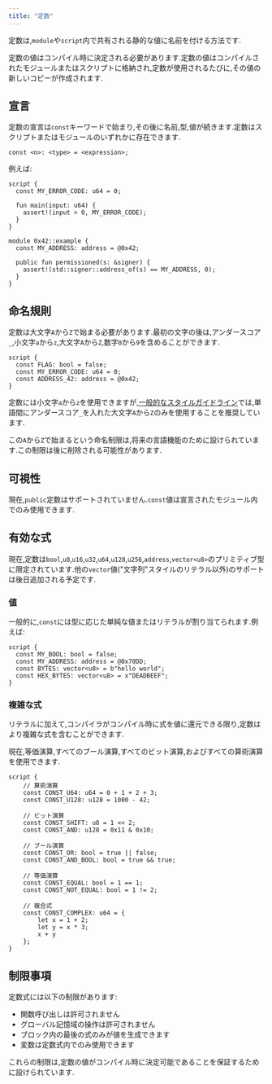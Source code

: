 ```yaml
---
title: "定数"
---
```








定数は,`module`や`script`内で共有される静的な値に名前を付ける方法です.

定数の値はコンパイル時に決定される必要があります.定数の値はコンパイルされたモジュールまたはスクリプトに格納され,定数が使用されるたびに,その値の新しいコピーが作成されます.

## 宣言

定数の宣言は`const`キーワードで始まり,その後に名前,型,値が続きます.定数はスクリプトまたはモジュールのいずれかに存在できます.

```text
const <n>: <type> = <expression>;
```

例えば:

```move
script {
  const MY_ERROR_CODE: u64 = 0;

  fun main(input: u64) {
    assert!(input > 0, MY_ERROR_CODE);
  }
}

module 0x42::example {
  const MY_ADDRESS: address = @0x42;

  public fun permissioned(s: &signer) {
    assert!(std::signer::address_of(s) == MY_ADDRESS, 0);
  }
}
```

## 命名規則

定数は大文字`A`から`Z`で始まる必要があります.最初の文字の後は,アンダースコア`_`,小文字`a`から`z`,大文字`A`から`Z`,数字`0`から`9`を含めることができます.

```move
script {
  const FLAG: bool = false;
  const MY_ERROR_CODE: u64 = 0;
  const ADDRESS_42: address = @0x42;
}
```

定数には小文字`a`から`z`を使用できますが,[一般的なスタイルガイドライン](/ja/build/smart-contracts/book/coding-conventions)では,単語間にアンダースコア`_`を入れた大文字`A`から`Z`のみを使用することを推奨しています.

この`A`から`Z`で始まるという命名制限は,将来の言語機能のために設けられています.この制限は後に削除される可能性があります.

## 可視性

現在,`public`定数はサポートされていません.`const`値は宣言されたモジュール内でのみ使用できます.

## 有効な式

現在,定数は`bool`,`u8`,`u16`,`u32`,`u64`,`u128`,`u256`,`address`,`vector<u8>`のプリミティブ型に限定されています.他の`vector`値(&quot;文字列&quot;スタイルのリテラル以外)のサポートは後日追加される予定です.

### 値

一般的に,`const`には型に応じた単純な値またはリテラルが割り当てられます.例えば:

```move
script {
  const MY_BOOL: bool = false;
  const MY_ADDRESS: address = @0x70DD;
  const BYTES: vector<u8> = b"hello world";
  const HEX_BYTES: vector<u8> = x"DEADBEEF";
}
```

### 複雑な式

リテラルに加えて,コンパイラがコンパイル時に式を値に還元できる限り,定数はより複雑な式を含むことができます.

現在,等価演算,すべてのブール演算,すべてのビット演算,およびすべての算術演算を使用できます.

```move
script {
    // 算術演算
    const CONST_U64: u64 = 0 + 1 + 2 + 3;
    const CONST_U128: u128 = 1000 - 42;
    
    // ビット演算
    const CONST_SHIFT: u8 = 1 << 2;
    const CONST_AND: u128 = 0x11 & 0x10;
    
    // ブール演算
    const CONST_OR: bool = true || false;
    const CONST_AND_BOOL: bool = true && true;
    
    // 等価演算
    const CONST_EQUAL: bool = 1 == 1;
    const CONST_NOT_EQUAL: bool = 1 != 2;
    
    // 複合式
    const CONST_COMPLEX: u64 = {
        let x = 1 + 2;
        let y = x * 3;
        x + y
    };
}
```

## 制限事項

定数式には以下の制限があります:

- 関数呼び出しは許可されません
- グローバル記憶域の操作は許可されません
- ブロック内の最後の式のみが値を生成できます
- 変数は定数式内でのみ使用できます

これらの制限は,定数の値がコンパイル時に決定可能であることを保証するために設けられています.
